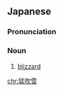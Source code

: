 ==Japanese==
{{ja-kanjitab|もう|ふ||sort=もうふぶき|yomi=irreg}}

===Pronunciation===
{{ja-pron|もうふぶき}}

===Noun===
{{ja-noun|もうふぶき}}

# [[blizzard]] {{gloss|severe snowstorm}}

[[chr:猛吹雪]]
